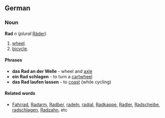 ==German==
===Noun===
'''Rad''' ''n'' (''plural'' [[Räder]])
# [[wheel]].
# [[bicycle]].

====Phrases====
* '''das Rad an der Welle''' - wheel and [[axle]]
* '''ein Rad schlagen''' - to turn a [[cartwheel]]
* '''das Rad laufen lassen''' - to [[coast]] (while cycling)

====Related words====
* [[Fahrrad]], [[Radarm]], [[Radber]], [[radeln]], [[radial]], [[Radkappe]], [[Radler]], [[Radscheibe]], [[radschlagen]], [[Radzahn]], etc
